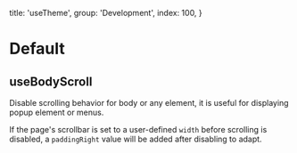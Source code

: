 
  title: 'useTheme',
  group: 'Development',
  index: 100,
}

# Default
## useBodyScroll

Disable scrolling behavior for body or any element, it is useful for displaying popup element or menus.

If the page's scrollbar is set to a user-defined `width` before scrolling is disabled, a `paddingRight` value will be added after disabling to adapt.
